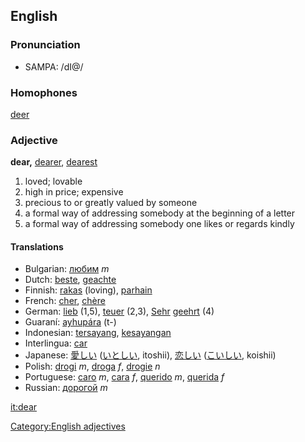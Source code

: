 ==English==
===Pronunciation===
*SAMPA: /dI@/

===Homophones===
[[deer]]

===Adjective===
[[Category:English adjectives]]
'''dear,''' [[dearer]], [[dearest]]

# loved; lovable
# high in price; expensive
# precious to or greatly valued by someone
# a formal way of addressing somebody at the beginning of a letter
# a formal way of addressing somebody one likes or regards kindly

====Translations====
*Bulgarian: [[любим]] ''m''
*Dutch: [[beste]], [[geachte]]
*Finnish: [[rakas]] (loving), [[parhain]]
*French: [[cher]], [[chère]]
*German: [[lieb]] (1,5), [[teuer]] (2,3), [[Sehr]] [[geehrt]] (4) 
*Guaraní: [[ayhupára]] (t-)
*Indonesian: [[sayang|tersayang]], [[sayang|kesayangan]]
*Interlingua: [[car]]
*Japanese: [[愛しい]] ([[いとしい]], itoshii), [[恋しい]] ([[こいしい]], koishii)
*Polish: [[drogi]] ''m'', [[droga]] ''f'', [[drogie]] ''n''
*Portuguese: [[caro]] ''m'', [[cara]] ''f'', [[querido]] ''m'', [[querida]] ''f''
*Russian: [[дорогой]] ''m''

[[it:dear]]